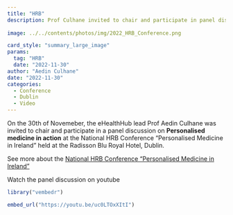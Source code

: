 ```yaml
---
title: "HRB"
description: Prof Culhane invited to chair and participate in panel discussion at the National HRB Conference "Personalised Medicine in Ireland"  
 
image: ../../contents/photos/img/2022_HRB_Conference.png

card_style: "summary_large_image"
params:
  tag: "HRB"
  date: "2022-11-30"
author: "Aedin Culhane"
date: "2022-11-30"
categories:
  - Conference
  - Dublin
  - Video
---
```


On the 30th of Novemeber, the eHealthHub lead Prof Aedin Culhane was invited to chair and participate in a panel discussion on **Personalised medicine in action** at the National HRB Conference "Personalised Medicine in Ireland" held at the Radisson Blu Royal Hotel, Dublin.

See more about the [National HRB Conference "Personalised Medicine in Ireland"](https://www.hrb.ie/news/events/archives/personalised-medicine/)

Watch the panel discussion on youtube

```r
library("vembedr")

embed_url("https://youtu.be/uc0LTOxXItI")
```
